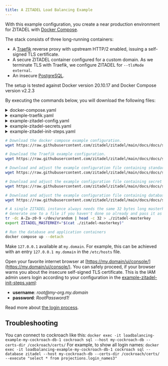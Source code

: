 ```yaml
---
title: A ZITADEL Load Balancing Example
---
```



With this example configuration, you create a near production environment for ZITADEL with [Docker Compose](https://docs.docker.com/compose/).

The stack consists of three long-running containers:
- A [Traefik](https://doc.traefik.io/traefik/) reverse proxy with upstream HTTP/2 enabled, issuing a self-signed TLS certificate.
- A secure ZITADEL container configured for a custom domain. As we terminate TLS with Traefik, we configure ZITADEL for `--tlsMode external`.
- An insecure [PostgreSQL](https://www.postgresql.org/docs/current/index.html).

The setup is tested against Docker version 20.10.17 and Docker Compose version v2.2.3

By executing the commands below, you will download the following files:

<details>
    <summary>docker-compose.yaml</summary>
    <CodeBlock language="yaml">{DockerComposeSource}</CodeBlock>
</details>
<details>
    <summary>example-traefik.yaml</summary>
    <CodeBlock language="yaml">{ExampleTraefikSource}</CodeBlock>
</details>
<details>
    <summary>example-zitadel-config.yaml</summary>
    <CodeBlock language="yaml">{ExampleZITADELConfigSource}</CodeBlock>
</details>
<details>
    <summary>example-zitadel-secrets.yaml</summary>
    <CodeBlock language="yaml">{ExampleZITADELSecretsSource}</CodeBlock>
</details>
<details>
    <summary>example-zitadel-init-steps.yaml</summary>
    <CodeBlock language="yaml">{ExampleZITADELInitStepsSource}</CodeBlock>
</details>

```bash
# Download the docker compose example configuration.
wget https://raw.githubusercontent.com/zitadel/zitadel/main/docs/docs/self-hosting/deploy/loadbalancing-example/docker-compose.yaml

# Download the Traefik example configuration.
wget https://raw.githubusercontent.com/zitadel/zitadel/main/docs/docs/self-hosting/deploy/loadbalancing-example/example-traefik.yaml

# Download and adjust the example configuration file containing standard configuration.
wget https://raw.githubusercontent.com/zitadel/zitadel/main/docs/docs/self-hosting/deploy/loadbalancing-example/example-zitadel-config.yaml

# Download and adjust the example configuration file containing secret configuration.
wget https://raw.githubusercontent.com/zitadel/zitadel/main/docs/docs/self-hosting/deploy/loadbalancing-example/example-zitadel-secrets.yaml

# Download and adjust the example configuration file containing database initialization configuration.
wget https://raw.githubusercontent.com/zitadel/zitadel/main/docs/docs/self-hosting/deploy/loadbalancing-example/example-zitadel-init-steps.yaml

# A single ZITADEL instance always needs the same 32 bytes long masterkey
# Generate one to a file if you haven't done so already and pass it as environment variable
tr -dc A-Za-z0-9 </dev/urandom | head -c 32 > ./zitadel-masterkey
export ZITADEL_MASTERKEY="$(cat ./zitadel-masterkey)"

# Run the database and application containers
docker compose up --detach
```

Make `127.0.0.1` available at `my.domain`. For example, this can be achieved with an entry `127.0.0.1 my.domain` in the `/etc/hosts` file.

Open your favorite internet browser at [https://my.domain/ui/console/](https://my.domain/ui/console/).
You can safely proceed, if your browser warns you about the insecure self-signed TLS certificate.
This is the IAM admin users login according to your configuration in the [example-zitadel-init-steps.yaml](./example-zitadel-init-steps.yaml):
- **username**: *root@<span></span>my-org.my.domain*
- **password**: *RootPassword1!*

Read more about [the login process](/guides/integrate/login/oidc/login-users).

<NoteInstanceNotFound/>

## Troubleshooting

You can connect to cockroach like this: `docker exec -it loadbalancing-example-my-cockroach-db-1 cockroach sql --host my-cockroach-db --certs-dir /cockroach/certs/`
For example, to show all login names: `docker exec -it loadbalancing-example-my-cockroach-db-1 cockroach sql --database zitadel --host my-cockroach-db --certs-dir /cockroach/certs/ --execute "select * from projections.login_names3"`
